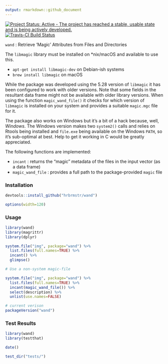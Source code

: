```yaml
---
output: rmarkdown::github_document
---
```

[![Project Status: Active - The project has reached a stable, usable state and is being actively developed.](http://www.repostatus.org/badges/0.1.0/active.svg)](http://www.repostatus.org/#active) 
[![Travis-CI Build Status](https://travis-ci.org/hrbrmstr/wand.svg?branch=master)](https://travis-ci.org/hrbrmstr/wand) 

`wand` : Retrieve 'Magic' Attributes from Files and Directories

The `libmagic` library must be installed on *nix/macOS and available to use this. 

- `apt-get install libmagic-dev` on Debian-ish systems
- `brew install libmagic` on macOS

While the package was developed using the 5.28 version of `libmagic` it has been configured to work with older versions. Note that some fields in the resultant data frame might not be available with older library versions. When using the function `magic_wand_file()` it checks for which version of `libmagic` is installed on your system and provides a suitable `magic.mgc` file for it.

The package also works on Windows but it's a bit of a hack because, well, _Windows_. The Windows version makes two `system2()` calls and relies on Rtools being installed and `file.exe` being available on the Windows `PATH`, so it's sub-optimal at best. Help to get it working in C would be greatly appreciated.

The following functions are implemented:

- `incant` : returns the "magic" metadata of the files in the input vector (as a data frame)
- `magic_wand_file` : provides a full path to the package-provided `magic` file

### Installation

```r
devtools::install_github("hrbrmstr/wand")
```

```r
options(width=120)
```

### Usage

```r
library(wand)
library(magrittr)
library(dplyr)

system.file("img", package="wand") %>% 
  list.files(full.names=TRUE) %>% 
  incant() %>% 
  glimpse()

# Use a non-system magic-file

system.file("img", package="wand") %>% 
  list.files(full.names=TRUE) %>% 
  incant(magic_wand_file()) %>% 
  select(description) %>% 
  unlist(use.names=FALSE)

# current verison
packageVersion("wand")

```

### Test Results

```r
library(wand)
library(testthat)

date()

test_dir("tests/")
```

